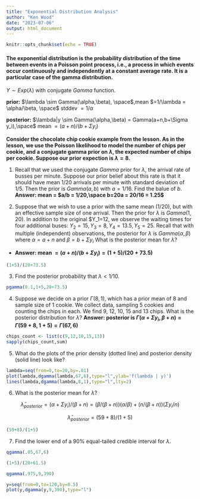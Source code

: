 ```yaml
---
title: "Exponential Distribution Analysis"
author: "Ken Wood"
date: "2023-07-06"
output: html_document
---
```


```r
knitr::opts_chunk$set(echo = TRUE)
```

#### The exponential distribution is the probability distribution of the time between events in a Poisson point process, i.e., a process in which events occur continuously and independently at a constant average rate. It is a particular case of the gamma distribution.

$Y \sim Exp(\lambda)$   with conjugate $Gamma$ function.

**prior:** $\lambda \sim Gamma(\alpha,\beta), \space$,mean $=1/\lambda = \alpha/\beta, \space$ stddev $=1/\alpha$

**posterior:** $\lambda|y \sim Gamma(\alpha,\beta) = Gamma(a+n,b+\Sigma y_i),\space$ mean $=(a+n)/(b+\Sigma y_i)$

**Consider the chocolate chip cookie example from the lesson. As in the lesson, we use the Poisson likelihood to model the number of chips per cookie, and a conjugate gamma prior on $\lambda$, the expected number of chips per cookie. Suppose our prior expection is $\lambda=8$.**

1. Recall that we used the conjugate $Gamma$ prior for $\lambda$, the arrival rate of busses per minute. Suppose our prior belief about this rate is that it should have mean 1/20 arrivals per minute with standard deviation of 1/5.  Then the prior is $Gamma(a,b)$ with $a=1/16$. Find the balue of $b$.  **Answer: mean = $a/b = 1/20,\space b=20a = 20/16 = 1.25$** 

2. Suppose that we wish to use a prior with the same mean (1/20), but with an effective sample size of one arrival.  Then the prior for $\lambda$ is $Gamma(1,20)$. In addition to the original $Y_1=12, we observe the waiting times for four additional buses: $Y_2=15, Y_3=8, Y_4=13.5, Y_5=25$. Recall that with multiple (independent) observations, the posterior for $\lambda$ is $Gamma(\alpha,\beta)$ where $\alpha=a+n$ and $\beta=b+\Sigma y_i$ What is the posterior mean for $\lambda$?  

* **Answer: mean $=(a+n)/(b+\Sigma y_i) = (1+5)/(20+73.5)$**

```r
(1+5)/(20+73.5)
```

3. Find the posterior probability that $\lambda < 1/10$.   

```r
pgamma(0.1,1+5,20+73.5)
```


4. Suppose we decide on a prior $\Gamma(8,1)$, which has a prior mean of 8 and sample size of 1 cookie.  We collect data, sampling 5 cookies and counting the chips in each. We find 9, 12, 10, 15 and 13 chips.  What is the posterior distribution for $\lambda$? 
**Answer: posterior is $\Gamma(\alpha+\Sigma y_i, \beta+n) = \Gamma(59+8, 1+5) = \Gamma(67,6)$**

```r
chips_count <- list(c(9,12,10,15,13))
sapply(chips_count,sum)
```

5. What do the plots of the prior density (dotted line) and posterior density (solid line) look like?

```r
lambda=seq(from=0,to=20,by=.01)
plot(lambda,dgamma(lambda,67,6),type="l",ylab='f(lambda | y)')
lines(lambda,dgamma(lambda,8,1),type="l",lty=2)
```

6. What is the posterior mean for $\lambda$?

<p style="text-align: center;">$\bar{\lambda}_{posterior} = (\alpha+\Sigma y_i)/(\beta+n)= (\beta/(\beta+n))(\alpha/\beta)+(n/(\beta+n))(\Sigma y_i/n)$</p>
<p style="text-align: center;">$\bar{\lambda}_{posterior} = (59+8)/(1+5)$</p>

```r
(59+8)/(1+5)
```

7. Find the lower end of a 90% equal-tailed credible interval for $\lambda$.

```r
qgamma(.05,67,6)
```

```r
(1+5)/(20+61.5)
```


```r
qgamma(.975,9,390)
```

```r
y=seq(from=0,to=120,by=0.5)
plot(y,dgamma(y,9,390),type="l")
```


